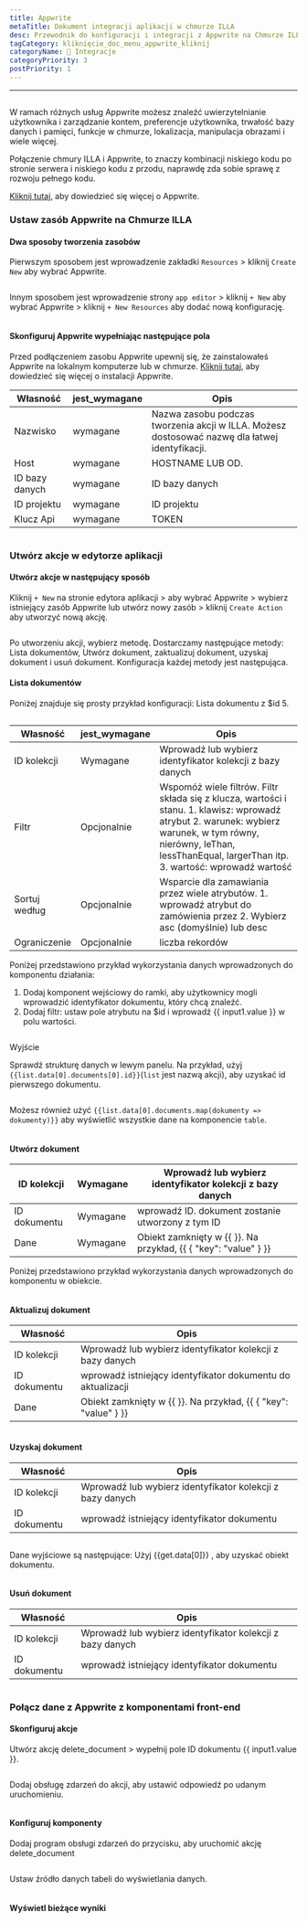 ```yaml
---
title: Appwrite
metaTitle: Dokument integracji aplikacji w chmurze ILLA
desc: Przewodnik do konfiguracji i integracji z Appwrite na Chmurze ILLA
tagCategory: kliknięcie_doc_menu_appwrite_kliknij
categoryName: 🔨 Integracje
categoryPriority: 3
postPriority: 1
---
```


* * *

## <h2 hidden>Baza danych Appwrite</h2>

W ramach różnych usług Appwrite możesz znaleźć uwierzytelnianie użytkownika i zarządzanie kontem, preferencje użytkownika, trwałość bazy danych i pamięci, funkcje w chmurze, lokalizacja, manipulacja obrazami i wiele więcej. 

Połączenie chmury ILLA i Appwrite, to znaczy kombinacji niskiego kodu po stronie serwera i niskiego kodu z przodu, naprawdę zda sobie sprawę z rozwoju pełnego kodu.

[Kliknij tutaj](https://appwrite.io/), aby dowiedzieć się więcej o Appwrite.

### Ustaw zasób Appwrite na Chmurze ILLA

#### Dwa sposoby tworzenia zasobów

Pierwszym sposobem jest wprowadzenie zakładki `Resources` > kliknij `Create New` aby wybrać Appwrite. 

<img src='https://cdn.illacloud.com/official-website/img/docs/assemble/appwrite1.png' alt="" />

Innym sposobem jest wprowadzenie strony `app editor` > kliknij `+ New` aby wybrać Appwrite > kliknij `+ New Resources` aby dodać nową konfigurację. 

<img src='https://cdn.illacloud.com/official-website/img/docs/assemble/appwrite2.png' alt="" />

#### Skonfiguruj Appwrite wypełniając następujące pola

Przed podłączeniem zasobu Appwrite upewnij się, że zainstalowałeś Appwrite na lokalnym komputerze lub w chmurze. [Kliknij tutaj](https://appwrite.io/docs/installation), aby dowiedzieć się więcej o instalacji Appwrite. 

| Własność       | jest_wymagane | Opis                                                                                            |
| -------------- | ------------- | ----------------------------------------------------------------------------------------------- |
| Nazwisko       | wymagane      | Nazwa zasobu podczas tworzenia akcji w ILLA. Możesz dostosować nazwę dla łatwej identyfikacji.  |
| Host           | wymagane      | HOSTNAME LUB OD.                                                                                |
| ID bazy danych | wymagane      | ID bazy danych                                                                                  |
| ID projektu    | wymagane      | ID projektu                                                                                     |
| Klucz Api      | wymagane      | TOKEN                                                                                           |

<img src='https://cdn.illacloud.com/official-website/img/docs/assemble/appwrite3.png' alt="" />

### Utwórz akcje w edytorze aplikacji

#### Utwórz akcje w następujący sposób

Kliknij `+ New` na stronie edytora aplikacji > aby wybrać Appwrite > wybierz istniejący zasób Appwrite lub utwórz nowy zasób > kliknij `Create Action` aby utworzyć nową akcję. 

<img src='https://cdn.illacloud.com/official-website/img/docs/assemble/appwrite4.png' alt="" />

Po utworzeniu akcji, wybierz metodę. Dostarczamy następujące metody: Lista dokumentów, Utwórz dokument, zaktualizuj dokument, uzyskaj dokument i usuń dokument. Konfiguracja każdej metody jest następująca. 

#### Lista dokumentów

Poniżej znajduje się prosty przykład konfiguracji: Lista dokumentu z $id 5. 

<img src='https://cdn.illacloud.com/official-website/img/docs/assemble/appwrite5.png' alt="" />

| Własność      | jest_wymagane | Opis                                                                                                                                                                                                                     |
| ------------- | ------------- | ------------------------------------------------------------------------------------------------------------------------------------------------------------------------------------------------------------------------ |
| ID kolekcji   | Wymagane      | Wprowadź lub wybierz identyfikator kolekcji z bazy danych                                                                                                                                                                |
| Filtr         | Opcjonalnie   | Wspomóż wiele filtrów. Filtr składa się z klucza, wartości i stanu. 1. klawisz: wprowadź atrybut 2. warunek: wybierz warunek, w tym równy, nierówny, leThan, lessThanEqual, largerThan itp. 3. wartość: wprowadź wartość |
| Sortuj według | Opcjonalnie   | Wsparcie dla zamawiania przez wiele atrybutów. 1. wprowadź atrybut do zamówienia przez 2. Wybierz asc (domyślnie) lub desc                                                                                               |
| Ograniczenie  | Opcjonalnie   | liczba rekordów                                                                                                                                                                                                          |

Poniżej przedstawiono przykład wykorzystania danych wprowadzonych do komponentu działania:

1.  Dodaj komponent wejściowy do ramki, aby użytkownicy mogli wprowadzić identyfikator dokumentu, który chcą znaleźć.  
2.  Dodaj filtr: ustaw pole atrybutu na $id i wprowadź {{ input1.value }} w polu wartości. 

<img src='https://cdn.illacloud.com/official-website/img/docs/assemble/appwrite6.png' alt="" />

Wyjście

Sprawdź strukturę danych w lewym panelu. Na przykład, użyj `{{list.data[0].documents[0].id}}`(`list` jest nazwą akcji), aby uzyskać id pierwszego dokumentu. 

<img src='https://cdn.illacloud.com/official-website/img/docs/assemble/appwrite7.png' alt="" />

Możesz również użyć `{{list.data[0].documents.map(dokumenty => dokumenty)}}` aby wyświetlić wszystkie dane na komponencie `table`. 

<img src='https://cdn.illacloud.com/official-website/img/docs/assemble/appwrite8.png' alt="" />

#### Utwórz dokument

| ID kolekcji  | Wymagane | Wprowadź lub wybierz identyfikator kolekcji z bazy danych       |
| ------------ | -------- | --------------------------------------------------------------- |
| ID dokumentu | Wymagane | wprowadź ID. dokument zostanie utworzony z tym ID               |
| Dane         | Wymagane | Obiekt zamknięty w {{ }}. Na przykład, {{ { "key": "value" } }} |

Poniżej przedstawiono przykład wykorzystania danych wprowadzonych do komponentu w obiekcie. 

<img src='https://cdn.illacloud.com/official-website/img/docs/assemble/appwrite9.png' alt="" />

#### Aktualizuj dokument

| Własność     | Opis                                                            |
| ------------ | --------------------------------------------------------------- |
| ID kolekcji  | Wprowadź lub wybierz identyfikator kolekcji z bazy danych       |
| ID dokumentu | wprowadź istniejący identyfikator dokumentu do aktualizacji     |
| Dane         | Obiekt zamknięty w {{ }}. Na przykład, {{ { "key": "value" } }} |

<img src='https://cdn.illacloud.com/official-website/img/docs/assemble/appwrite10.png' alt="" />

#### Uzyskaj dokument

| Własność     | Opis                                                      |
| ------------ | --------------------------------------------------------- |
| ID kolekcji  | Wprowadź lub wybierz identyfikator kolekcji z bazy danych |
| ID dokumentu | wprowadź istniejący identyfikator dokumentu               |

<img src='https://cdn.illacloud.com/official-website/img/docs/assemble/appwrite11.png' alt="" />

Dane wyjściowe są następujące: Użyj {{get.data[0]}} , aby uzyskać obiekt dokumentu.

<img src='https://cdn.illacloud.com/official-website/img/docs/assemble/appwrite12.png' alt="" />

#### Usuń dokument

| Własność     | Opis                                                      |
| ------------ | --------------------------------------------------------- |
| ID kolekcji  | Wprowadź lub wybierz identyfikator kolekcji z bazy danych |
| ID dokumentu | wprowadź istniejący identyfikator dokumentu               |

<img src='https://cdn.illacloud.com/official-website/img/docs/assemble/appwrite13.png' alt="" />

### Połącz dane z Appwrite z komponentami front-end

#### Skonfiguruj akcje

Utwórz akcję delete_document > wypełnij pole ID dokumentu {{ input1.value }}. 

<img src='https://cdn.illacloud.com/official-website/img/docs/assemble/appwrite14.png' alt="" />

Dodaj obsługę zdarzeń do akcji, aby ustawić odpowiedź po udanym uruchomieniu. 

<img src='https://cdn.illacloud.com/official-website/img/docs/assemble/appwrite15.png' alt="" />

#### Konfiguruj komponenty

Dodaj program obsługi zdarzeń do przycisku, aby uruchomić akcję delete_document 

<img src='https://cdn.illacloud.com/official-website/img/docs/assemble/appwrite16.png' alt="" />

Ustaw źródło danych tabeli do wyświetlania danych. 

<img src='https://cdn.illacloud.com/official-website/img/docs/assemble/appwrite17.png' alt="" />

#### Wyświetl bieżące wyniki

<img src='https://cdn.illacloud.com/official-website/img/docs/assemble/appwrite18.gif' alt="" />
